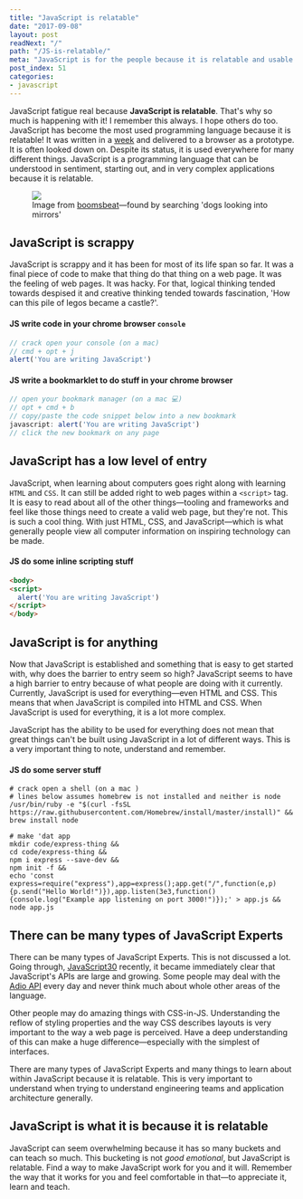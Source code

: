 ```yaml
---
title: "JavaScript is relatable"
date: "2017-09-08"
layout: post
readNext: "/"
path: "/JS-is-relatable/"
meta: "JavaScript is for the people because it is relatable and usable."
post_index: 51
categories:
- javascript
---
```


JavaScript fatigue real because **JavaScript is relatable**. That's why so much is happening with it! I remember this always. I hope others do too. JavaScript has become the most used programming language because it is relatable! It was written in a [week](https://www.w3.org/community/webed/wiki/A_Short_History_of_JavaScript) and delivered to a browser as a prototype. It is often looked down on. Despite its status, it is used everywhere for many different things. JavaScript is a programming language that can be understood in sentiment, starting out, and in very complex applications because it is relatable.

<figure>
  <a href="http://images.boomsbeat.com/data/images/full/193538/puppy-in-a-mirror-jpg">
    <img src="https://yowainwright.imgix.net/relatable/puppy-mirror.jpg" />
 </a>
 <figcaption>Image from <a href="http://www.boomsbeat.com/">boomsbeat</a>—found by searching 'dogs looking into mirrors'</figcaption>
</figure>

## JavaScript is scrappy

JavaScript is scrappy and it has been for most of its life span so far. It was a final piece of code to make that thing do that thing on a web page. It was the feeling of web pages. It was hacky. For that, logical thinking tended towards despised it and creative thinking tended towards fascination, 'How can this pile of legos became a castle?'.

#### JS write code in your chrome browser `console`

```javascript
// crack open your console (on a mac)
// cmd + opt + j
alert('You are writing JavaScript')

```

#### JS write a bookmarklet to do stuff in your chrome browser

```javascript
// open your bookmark manager (on a mac 💻)
// opt + cmd + b
// copy/paste the code snippet below into a new bookmark
javascript: alert('You are writing JavaScript')
// click the new bookmark on any page
```


## JavaScript has a low level of entry

JavaScript, when learning about computers goes right along with learning `HTML` and `CSS`. It can still be added right to web pages within a `<script>` tag. It is easy to read about all of the other things—tooling and frameworks and feel like those things need to create a valid web page, but they're not. This is such a cool thing. With just HTML, CSS, and JavaScript—which is what generally people view all computer information on inspiring technology can be made.

#### JS do some inline scripting stuff

```html
<body>
<script>
  alert('You are writing JavaScript')
</script>
</body>
```
## JavaScript is for anything

Now that JavaScript is established and something that is easy to get started with, why does the barrier to entry seem so high? JavaScript seems to have a high barrier to entry because of what people are doing with it currently. Currently, JavaScript is used for everything—even HTML and CSS. This means that when JavaScript is compiled into HTML and CSS. When JavaScript is used for everything, it is a lot more complex.

JavaScript has the ability to be used for everything does not mean that great things can't be built using JavaScript in a lot of different ways. This is a very important thing to note, understand and remember.

#### JS do some server stuff

```shell
# crack open a shell (on a mac )
# lines below assumes homebrew is not installed and neither is node
/usr/bin/ruby -e "$(curl -fsSL https://raw.githubusercontent.com/Homebrew/install/master/install)" &&
brew install node

# make 'dat app
mkdir code/express-thing &&
cd code/express-thing &&
npm i express --save-dev &&
npm init -f &&
echo 'const express=require("express"),app=express();app.get("/",function(e,p){p.send("Hello World!")}),app.listen(3e3,function(){console.log("Example app listening on port 3000!")});' > app.js &&
node app.js
```

## There can be many types of JavaScript Experts

There can be many types of JavaScript Experts. This is not discussed a lot. Going through, [JavaScript30](https://javascript30.com/) recently, it became immediately clear that JavaScript's APIs are large and growing. Some people may deal with the [Adio API](https://developer.mozilla.org/en-US/docs/Web/API/Web_Audio_API) every day and never think much about whole other areas of the language.

Other people may do amazing things with CSS-in-JS. Understanding the reflow of styling properties and the way CSS describes layouts is very important to the way a web page is perceived. Have a deep understanding of this can make a huge difference—especially with the simplest of interfaces.

There are many types of JavaScript Experts and many things to learn about within JavaScript because it is relatable. This is very important to understand when trying to understand engineering teams and application architecture generally.

## JavaScript is what it is because it is relatable

JavaScript can seem overwhelming because it has so many buckets and can teach so much. This bucketing is not _good emotional_, but JavaScript is relatable. Find a way to make JavaScript work for you and it will. Remember the way that it works for you and feel comfortable in that—to appreciate it, learn and teach.

